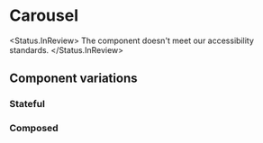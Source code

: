 
<Meta of={Stories} />

# Carousel

<Status.InReview>
  The component doesn't meet our accessibility standards.
</Status.InReview>

<Props />

## Component variations

### Stateful

<Story of={Stories.Stateful} />

### Composed

<Story of={Stories.Composed} />
